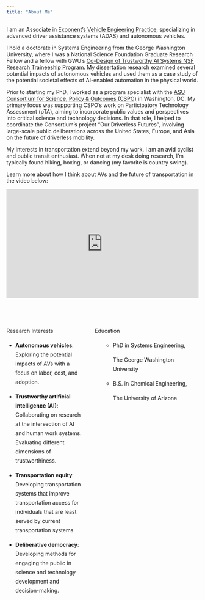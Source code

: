 ```yaml
---
title: "About Me"
---
```


I am an Associate in [Exponent's Vehicle Engieering Practice](https://www.exponent.com/expertise/vehicle-engineering), specializing in advanced driver assistance systems (ADAS) and autonomous vehicles.

I hold a doctorate in Systems Engineering from the George Washington University, where I was a National Science Foundation Graduate Research Fellow and a fellow with GWU's [Co-Design of Trustworthy AI Systems NSF Research Traineeship Program](https://dtais.seas.gwu.edu/). My dissertation research examined several potential impacts of autonomous vehicles and used them as a case study of the potential societal effects of AI-enabled automation in the physical world.

Prior to starting my PhD, I worked as a program specialist with the [ASU Consortium for Science, Policy & Outcomes (CSPO)](https://cspo.org/) in Washington, DC. My primary focus was supporting CSPO's work on Participatory Technology Assessment (pTA), aiming to incorporate public values and perspectives into critical science and technology decisions. In that role, I helped to coordinate the Consortium’s project “Our Driverless Futures”, involving large-scale public deliberations across the United States, Europe, and Asia on the future of driverless mobility.

My interests in transportation extend beyond my work. I am an avid cyclist and public transit enthusiast. When not at my desk doing research, I'm typically found hiking, boxing, or dancing (my favorite is country swing).

Learn more about how I think about AVs and the future of transportation in the video below:

::: {style="padding:56.25% 0 0 0;position:relative;"}

<iframe src="https://player.vimeo.com/video/727232863?h=ca6c6e8403&amp;badge=0&amp;autopause=0&amp;player_id=0&amp;app_id=58479" frameborder="0" allow="autoplay; fullscreen; picture-in-picture" allowfullscreen style="position:absolute;top:0;left:0;width:100%;height:100%;" title="PIT in Action.mp4">

</iframe>
:::

```{=html}
<script src="https://player.vimeo.com/api/player.js"></script>
```
<br><br>


::: {style="display: grid; grid-template-columns: 40% 50%; grid-column-gap: 30px; line-height: 1.5rem;"}
<div>

[Research Interests]{.columnname}

-   **Autonomous vehicles**: Exploring the potential impacts of AVs with a focus on labor, cost, and adoption.

-   **Trustworthy artificial intelligence (AI)**: Collaborating on research at the intersection of AI and human work systems. Evaluating different dimensions of trustworthiness.

-   **Transportation equity**: Developing transportation systems that improve transportation access for individuals that are least served by current transportation systems.

-   **Deliberative democracy**: Developing methods for engaging the public in science and technology development and decision-making.

</div>

<div>

[Education]{.columnname}

<ul>

-   PhD in Systems Engineering, <br>

    <p class="grad-location">

    The George Washington University

    </p>

    </li>

-   B.S. in Chemical Engineering, <br>

    <p class="grad-location">

    The University of Arizona

    </p>

    </li>

</ul>

</div>
:::
